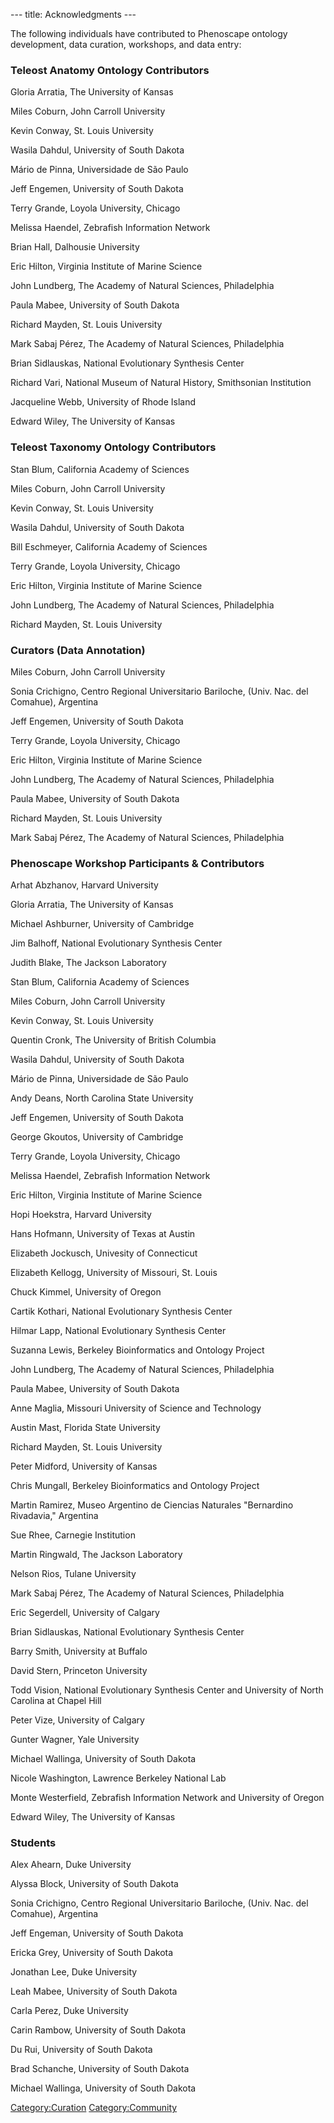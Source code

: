 ---
title: Acknowledgments
---

The following individuals have contributed to Phenoscape ontology development, data curation, workshops, and data entry:

=== Teleost Anatomy Ontology Contributors ===

Gloria	Arratia, The University of Kansas

Miles	Coburn, John Carroll University

Kevin	Conway, St. Louis University

Wasila Dahdul, University of South Dakota

Mário de Pinna, Universidade de São Paulo

Jeff Engemen, University of South Dakota

Terry	Grande, Loyola University, Chicago

Melissa Haendel, Zebrafish Information Network

Brian Hall, Dalhousie University

Eric Hilton, Virginia Institute of Marine Science

John Lundberg, The Academy of Natural Sciences, Philadelphia

Paula 	Mabee, University of South Dakota

Richard Mayden, St. Louis University

Mark Sabaj Pérez, The Academy of Natural Sciences, Philadelphia

Brian Sidlauskas, National Evolutionary Synthesis Center

Richard Vari, National Museum of Natural History, Smithsonian Institution

Jacqueline Webb, University of Rhode Island

Edward Wiley, The University of Kansas

=== Teleost Taxonomy Ontology Contributors	===

Stan Blum, California Academy of Sciences

Miles	Coburn, John Carroll University

Kevin 	Conway, St. Louis University

Wasila 	Dahdul, University of South Dakota

Bill	Eschmeyer,		California Academy of Sciences

Terry	Grande, 		Loyola University, Chicago

Eric	Hilton,		Virginia Institute of Marine Science

John	Lundberg,		The Academy of Natural Sciences, Philadelphia

Richard	Mayden,		St. Louis University


=== Curators (Data Annotation) ===

Miles	Coburn,		John Carroll University

Sonia	Crichigno,		Centro Regional Universitario Bariloche, (Univ. Nac. del Comahue), Argentina

Jeff	Engemen,		University of South Dakota

Terry	Grande,		Loyola University, Chicago

Eric	Hilton,		Virginia Institute of Marine Science

John	Lundberg,		The Academy of Natural Sciences, Philadelphia

Paula 	Mabee,		University of South Dakota

Richard	Mayden,		St. Louis University

Mark	Sabaj Pérez,		The Academy of Natural Sciences, Philadelphia


=== Phenoscape Workshop Participants & Contributors	===

Arhat	Abzhanov,		Harvard University

Gloria	Arratia,		The University of Kansas

Michael	Ashburner,		University of Cambridge

Jim	Balhoff,		National Evolutionary Synthesis Center

Judith	Blake, 		The Jackson Laboratory

Stan	Blum,		California Academy of Sciences

Miles	Coburn,		John Carroll University

Kevin	Conway,		St. Louis University

Quentin	Cronk,		The University of British Columbia

Wasila	Dahdul,		University of South Dakota

Mário	de Pinna,		Universidade de São Paulo

Andy	Deans,		North Carolina State University

Jeff	Engemen,		University of South Dakota

George	Gkoutos,		University of Cambridge

Terry	Grande,		Loyola University, Chicago

Melissa	Haendel,		Zebrafish Information Network

Eric	Hilton,		Virginia Institute of Marine Science

Hopi	Hoekstra,		Harvard University

Hans	Hofmann,		University of Texas at Austin

Elizabeth	Jockusch,		Univesity of Connecticut

Elizabeth	Kellogg,		University of Missouri, St. Louis

Chuck	Kimmel,		University of Oregon

Cartik	Kothari,		National Evolutionary Synthesis Center

Hilmar	Lapp,		National Evolutionary Synthesis Center

Suzanna	Lewis,		Berkeley Bioinformatics and Ontology Project

John	Lundberg,		The Academy of Natural Sciences, Philadelphia

Paula	Mabee,		University of South Dakota

Anne	Maglia,		Missouri University of Science and Technology

Austin	Mast,		Florida State University

Richard	Mayden,		St. Louis University

Peter	Midford,		University of Kansas

Chris	Mungall,		Berkeley Bioinformatics and Ontology Project

Martin	Ramirez,		Museo Argentino de Ciencias Naturales "Bernardino Rivadavia," Argentina

Sue	Rhee,		Carnegie Institution

Martin	Ringwald,		The Jackson Laboratory

Nelson	Rios,		Tulane University

Mark	Sabaj Pérez,		The Academy of Natural Sciences, Philadelphia

Eric	Segerdell,		University of Calgary

Brian	Sidlauskas,		National Evolutionary Synthesis Center

Barry	Smith,		University at Buffalo

David	Stern,		Princeton University

Todd	Vision,		National Evolutionary Synthesis Center and University of North Carolina at Chapel Hill

Peter	Vize,		University of Calgary

Gunter	Wagner,		Yale University

Michael	Wallinga,		University of South Dakota

Nicole	Washington,		Lawrence Berkeley National Lab

Monte	Westerfield,		Zebrafish Information Network and University of Oregon

Edward	Wiley,		The University of Kansas


=== Students ===

Alex	Ahearn,		Duke University

Alyssa	Block,		University of South Dakota

Sonia	Crichigno,		Centro Regional Universitario Bariloche, (Univ. Nac. del Comahue), Argentina

Jeff 	Engeman,		University of South Dakota

Ericka	Grey,		University of South Dakota

Jonathan 	Lee,		Duke University

Leah	Mabee,		University of South Dakota

Carla	Perez,		Duke University

Carin	Rambow,		University of South Dakota

Du	Rui,		University of South Dakota

Brad	Schanche,		University of South Dakota

Michael	Wallinga,		University of South Dakota

[[Category:Curation]]
[[Category:Community]]